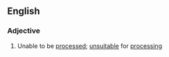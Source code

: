 ==English==

===Adjective===
{{en-adj}}
# Unable to be [[processed]]; [[unsuitable]] for [[processing]]